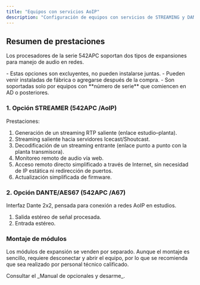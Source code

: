 ```yaml
---
title: "Equipos con servicios AoIP"
description: "Configuración de equipos con servicios de STREAMING y DANTE AoIP"
---
```



## Resumen de prestaciones

Los procesadores de la serie 542APC soportan dos tipos de expansiones para manejo de audio en redes.

<Warning>
  - Estas opciones son excluyentes, no pueden instalarse juntas.
  - Pueden venir instaladas de fábrica o agregarse después de la compra.
  - Son soportadas solo por equipos con **número de serie** que comiencen en AD o posteriores.
</Warning>

### 1. Opción STREAMER (542APC /AoIP)

Prestaciones:

1. Generación de un streaming RTP saliente (enlace estudio–planta).
2. Streaming saliente hacia servidores Icecast/Shoutcast.
3. Decodificación de un streaming entrante (enlace punto a punto con la planta transmisora).
4. Monitoreo remoto de audio vía web.
5. Acceso remoto directo simplificado a través de Internet, sin necesidad de IP estática ni redirección de puertos.
6. Actualización simplificada de firmware.

### 2. Opción DANTE/AES67 (542APC /A67)

Interfaz Dante 2x2, pensada para conexión a redes AoIP en estudios.

1. Salida estéreo de señal procesada.
2. Entrada estéreo.

### Montaje de módulos

Los módulos de expansión se venden por separado. Aunque el montaje es sencillo, requiere desconectar y abrir el equipo, por lo que se recomienda que sea realizado por personal técnico calificado.

<Info>
  Consultar el _Manual de opcionales y desarme_.
</Info>